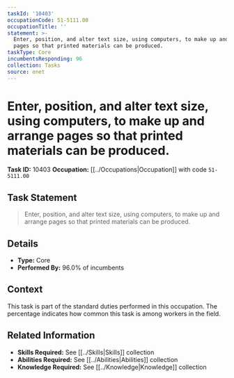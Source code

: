 ```yaml
---
taskId: '10403'
occupationCode: 51-5111.00
occupationTitle: ''
statement: >-
  Enter, position, and alter text size, using computers, to make up and arrange
  pages so that printed materials can be produced.
taskType: Core
incumbentsResponding: 96
collection: Tasks
source: onet
---
```

# Enter, position, and alter text size, using computers, to make up and arrange pages so that printed materials can be produced.

**Task ID:** 10403
**Occupation:** [[../Occupations|Occupation]] with code `51-5111.00`

## Task Statement

> Enter, position, and alter text size, using computers, to make up and arrange pages so that printed materials can be produced.

## Details

- **Type:** Core
- **Performed By:** 96.0% of incumbents

## Context

This task is part of the standard duties performed in this occupation. The percentage indicates how common this task is among workers in the field.

## Related Information

- **Skills Required:** See [[../Skills|Skills]] collection
- **Abilities Required:** See [[../Abilities|Abilities]] collection
- **Knowledge Required:** See [[../Knowledge|Knowledge]] collection
